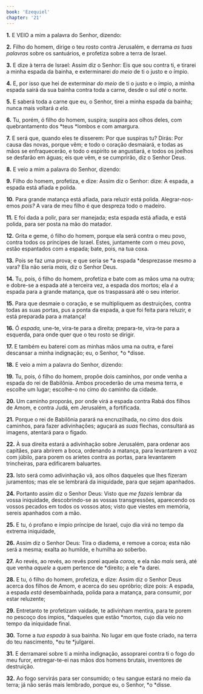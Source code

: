 ```yaml
---
book: 'Ezequiel'
chapter: '21'
---
```


**1.** E VEIO a mim a palavra do Senhor, dizendo:

**2.** Filho do homem, dirige o teu rosto contra Jerusalém, e derrama *as tuas palavras* sobre os santuários, e profetiza sobre a terra de Israel.

**3.** E dize à terra de Israel: Assim diz o Senhor: Eis que sou contra ti, e tirarei a minha espada da bainha, e exterminarei *do meio* de ti o justo e o ímpio.

**4.** E, por isso que hei de exterminar *do meio* de ti o justo e o ímpio, a minha espada sairá da sua bainha contra toda a carne, desde o sul *até* o norte.

**5.** E saberá toda a carne que eu, o Senhor, tirei a minha espada da bainha; nunca mais voltará *a ela.*

**6.** Tu, porém, ó filho do homem, suspira; suspira aos olhos deles, com quebrantamento dos *teus *lombos e com amargura.

**7.** E será que, quando eles te disserem: Por que suspiras tu? Dirás: Por causa das novas, porque vêm; e todo o coração desmaiará, e todas as mãos se enfraquecerão, e todo o espírito se angustiará, e todos os joelhos se desfarão em águas; eis que vêm, e se cumprirão, diz o Senhor Deus.

**8.** E veio a mim a palavra do Senhor, dizendo:

**9.** Filho do homem, profetiza, e dize: Assim diz o Senhor: dize: A espada, a espada está afiada e polida.

**10.** Para grande matança está afiada, para reluzir está polida. Alegrar-nos-emos *pois?* A vara de meu filho é que despreza todo o madeiro.

**11.** E foi dada a polir, para ser manejada; esta espada está afiada, e está polida, para ser posta na mão do matador.

**12.** Grita e geme, ó filho do homem, porque ela será contra o meu povo, contra todos os príncipes de Israel. Estes, juntamente com o meu povo, estão espantados com a espada; bate, pois, na tua coxa.

**13.** Pois se faz uma prova; e que seria se *a espada *desprezasse mesmo a vara? Ela não seria *mais,* diz o Senhor Deus.

**14.** Tu, pois, ó filho do homem, profetiza e bate com as mãos uma na outra; e dobre-se a espada até a terceira vez, a espada dos mortos; ela *é* a espada para a grande matança, que os traspassará até o seu interior.

**15.** Para que desmaie o coração, e se multipliquem as destruições, contra todas as suas portas, pus a ponta da espada, a que foi feita para reluzir, e está preparada para a matança!

**16.** Ó *espada,* une-te, vira-te para a direita; prepara-te, vira-te para a esquerda, para onde quer que o teu rosto se dirigir.

**17.** E também eu baterei com as minhas mãos uma na outra, e farei descansar a minha indignação; eu, o Senhor, *o *disse.

**18.** E veio a mim a palavra do Senhor, dizendo:

**19.** Tu, pois, ó filho do homem, propõe dois caminhos, por onde venha a espada do rei de Babilônia. Ambos procederão de uma mesma terra, e escolhe um lugar; escolhe-o no cimo do caminho da cidade.

**20.** Um caminho proporás, por onde virá a espada contra Rabá dos filhos de Amom, e contra Judá, em Jerusalém, a fortificada.

**21.** Porque o rei de Babilônia parará na encruzilhada, no cimo dos dois caminhos, para fazer adivinhações; aguçará as *suas* flechas, consultará as imagens, atentará para o fígado.

**22.** À sua direita estará a adivinhação sobre Jerusalém, para ordenar aos capitães, para abrirem a boca, ordenando a matança, para levantarem a voz com júbilo, para porem os aríetes contra as portas, para levantarem trincheiras, para edificarem baluartes.

**23.** Isto será como adivinhação vã, aos olhos daqueles que lhes fizeram juramentos; mas ele se lembrará da iniquidade, para que sejam apanhados.

**24.** Portanto assim diz o Senhor Deus: Visto que *me fazeis* lembrar da vossa iniquidade, descobrindo-se as vossas transgressões, aparecendo os vossos pecados em todos os vossos atos; visto que viestes em memória, sereis apanhados com a mão.

**25.** E tu, ó profano e ímpio príncipe de Israel, cujo dia virá no tempo da extrema iniquidade,

**26.** Assim diz o Senhor Deus: Tira o diadema, e remove a coroa; esta não será a mesma; exalta ao humilde, e humilha ao soberbo.

**27.** Ao revés, ao revés, ao revés porei aquela *coroa,* e ela não *mais* será, até que venha *aquele* a quem pertence de *direito; a ele *a darei.

**28.** E tu, ó filho do homem, profetiza, e dize: Assim diz o Senhor Deus acerca dos filhos de Amom, e acerca do seu opróbrio; dize pois: A espada, a espada *está* desembainhada, polida para a matança, para consumir, por estar reluzente;

**29.** Entretanto te profetizam vaidade, te adivinham mentira, para te porem no pescoço dos ímpios, *daqueles que estão *mortos, cujo dia veio no tempo da iniquidade final.

**30.** Torne a *tua espada* à sua bainha. No lugar em que foste criado, na terra do teu nascimento, *eu te *julgarei.

**31.** E derramarei sobre ti a minha indignação, assoprarei contra ti o fogo do meu furor, entregar-te-ei nas mãos dos homens brutais, inventores de destruição.

**32.** Ao fogo servirás para ser consumido; o teu sangue estará no meio da terra; já não serás mais lembrado, porque eu, o Senhor, *o *disse.
